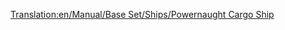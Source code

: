 [[Translation:en/Manual/Base Set/Ships/Powernaught Cargo Ship]]
{{en/Manual/Base Set/Ships/Ships|Name=Powernaught Cargo Ship
|Image=[[File:en/Manual/Base Set/Ships/Toylandcargoship.png|Powernaught Cargo Ship]]
|Cost=£27,421 ($54,842)
|Speed=40 km/h (25 mph)
|Annual=£1,853 ($3,706)
|Designed=1982
|Lifespan=30
|Capacity=190 bags of sweets
|Description=Refitable to all but passengers.
|Real-life=Fictional.
}}